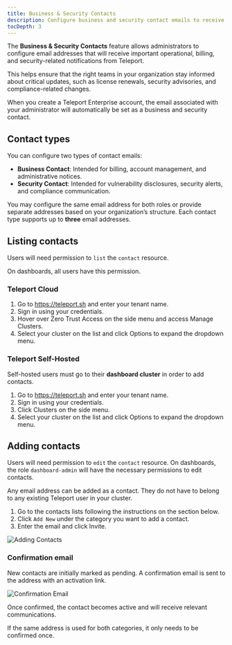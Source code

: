 ```yaml
---
title: Business & Security Contacts
description: Configure business and security contact emails to receive important updates from Teleport.
tocDepth: 3
---
```


The **Business & Security Contacts** feature allows administrators to
configure email addresses that will receive important operational,
billing, and security-related notifications from Teleport.

This helps ensure that the right teams in your organization stay
informed about critical updates, such as license renewals,
security advisories, and compliance-related changes.

When you create a Teleport Enterprise account, the email associated with
your administrator will automatically be set as a business and
security contact.

## Contact types

You can configure two types of contact emails:

- **Business Contact**: Intended for billing, account management, and administrative notices.
- **Security Contact**: Intended for vulnerability disclosures, security alerts, and compliance communication.

You may configure the same email address for both roles or provide
separate addresses based on your organization’s structure.
Each contact type supports up to **three** email addresses.

## Listing contacts

<Admonition type="note">

Users will need permission to `list` the `contact` resource.

On dashboards, all users have this permission.

</Admonition>

### Teleport Cloud

1. Go to https://teleport.sh and enter your tenant name.
1. Sign in using your credentials.
1. Hover over Zero Trust Access on the side menu and access Manage Clusters.
1. Select your cluster on the list and click Options to expand the dropdown menu.

### Teleport Self-Hosted

Self-hosted users must go to their **dashboard cluster** in order to add contacts.

1. Go to https://teleport.sh and enter your tenant name.
1. Sign in using your credentials.
1. Click Clusters on the side menu.
1. Select your cluster on the list and click Options to expand the dropdown menu.

## Adding contacts

<Admonition type="note">

Users will need permission to `edit` the `contact` resource.
On dashboards, the role `dashboard-admin` will have the necessary
permissions to edit contacts.

</Admonition>

Any email address can be added as a contact. They do not have to belong
to any existing Teleport user in your cluster.

1. Go to the contacts lists following the instructions on the section below.
1. Click `Add New` under the category you want to add a contact.
1. Enter the email and click Invite.

![Adding Contacts](../img/contact-add.png)

### Confirmation email

New contacts are initially marked as pending. 
A confirmation email is sent to the address with an activation link.

![Confirmation Email](../img/contact-confirmation-email.png)

Once confirmed, the contact becomes active and will receive relevant communications.

If the same address is used for both categories, it only needs to be confirmed once.
